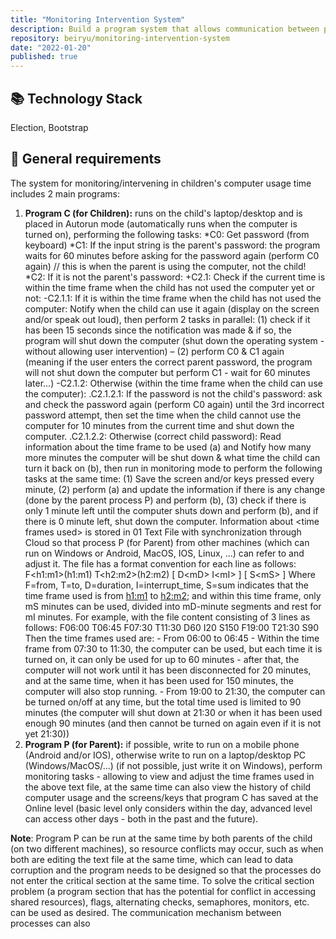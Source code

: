 ```yaml
---
title: "Monitoring Intervention System"
description: Build a program system that allows communication between processes on a single machine and/or across different machines (with different operating systems); so that they are capable of preventing Deadlock or avoiding falling into Critical sections
repository: beiryu/monitoring-intervention-system
date: "2022-01-20"
published: true
---
```


## 📚 **Technology Stack**

Election, Bootstrap

## 📃 **General requirements**

The system for monitoring/intervening in children's computer usage time includes 2 main programs:

1.  **Program C (for Children):** runs on the child's laptop/desktop and is placed in Autorun mode (automatically runs when the computer is turned on), performing the following tasks:
    *C0: Get password (from keyboard)
    *C1: If the input string is the parent's password: the program waits for 60 minutes before asking for the password again (perform C0 again) // this is when the parent is using the computer, not the child!
    \*C2: If it is not the parent's password:
    +C2.1: Check if the current time is within the time frame when the child has not used the computer yet or not:
    -C2.1.1: If it is within the time frame when the child has not used the computer: Notify when the child can use it again (display on the screen and/or speak out loud), then perform 2 tasks in parallel: (1) check if it has been 15 seconds since the notification was made & if so, the program will shut down the computer (shut down the operating system - without allowing user intervention) – (2) perform C0 & C1 again (meaning if the user enters the correct parent password, the program will not shut down the computer but perform C1 - wait for 60 minutes later...)
    -C2.1.2: Otherwise (within the time frame when the child can use the computer):
    .C2.1.2.1: If the password is not the child's password: ask and check the password again (perform C0 again) until the 3rd incorrect password attempt, then set the time when the child cannot use the computer for 10 minutes from the current time and shut down the computer.
    .C2.1.2.2: Otherwise (correct child password): Read information about the time frame to be used (a) and Notify how many more minutes the computer will be shut down & what time the child can turn it back on (b), then run in monitoring mode to perform the following tasks at the same time: (1) Save the screen and/or keys pressed every minute, (2) perform (a) and update the information if there is any change (done by the parent process P) and perform (b), (3) check if there is only 1 minute left until the computer shuts down and perform (b), and if there is 0 minute left, shut down the computer.
    Information about \<time frames used\> is stored in 01 Text File with synchronization through Cloud so that process P (for Parent) from other machines (which can run on Windows or Android, MacOS, IOS, Linux, ...) can refer to and adjust it. The file has a format convention for each line as follows:
    F\<h1:m1\>(h1:m1) T\<h2:m2\>(h2:m2) [ D\<mD\> I\<mI\> ] [ S\<mS\> ]
    Where F=from, T=to, D=duration, I=interrupt_time, S=sum indicates that the time frame used is from [h1:m1](h1:m1) to [h2:m2](h2:m2); and within this time frame, only mS minutes can be used, divided into mD-minute segments and rest for mI minutes.
    For example, with the file content consisting of 3 lines as follows:
    F06:00 T06:45
    F07:30 T11:30 D60 I20 S150
    F19:00 T21:30 S90
    Then the time frames used are: - From 06:00 to 06:45 - Within the time frame from 07:30 to 11:30, the computer can be used, but each time it is turned on, it can only be used for up to 60 minutes - after that, the computer will not work until it has been disconnected for 20 minutes, and at the same time, when it has been used for 150 minutes, the computer will also stop running. - From 19:00 to 21:30, the computer can be turned on/off at any time, but the total time used is limited to 90 minutes (the computer will shut down at 21:30 or when it has been used enough 90 minutes (and then cannot be turned on again even if it is not yet 21:30))
2.  **Program P (for Parent):** if possible, write to run on a mobile phone (Android and/or IOS), otherwise write to run on a laptop/desktop PC (Windows/MacOS/...) (if not possible, just write it on Windows), perform monitoring tasks - allowing to view and adjust the time frames used in the above text file, at the same time can also view the history of child computer usage and the screens/keys that program C has saved at the Online level (basic level only considers within the day, advanced level can access other days - both in the past and the future).

**Note**: Program P can be run at the same time by both parents of the child (on two different machines), so resource conflicts may occur, such as when both are editing the text file at the same time, which can lead to data corruption and the program needs to be designed so that the processes do not enter the critical section at the same time.
To solve the critical section problem (a program section that has the potential for conflict in accessing shared resources), flags, alternating checks, semaphores, monitors, etc. can be used as desired. The communication mechanism between processes can also
